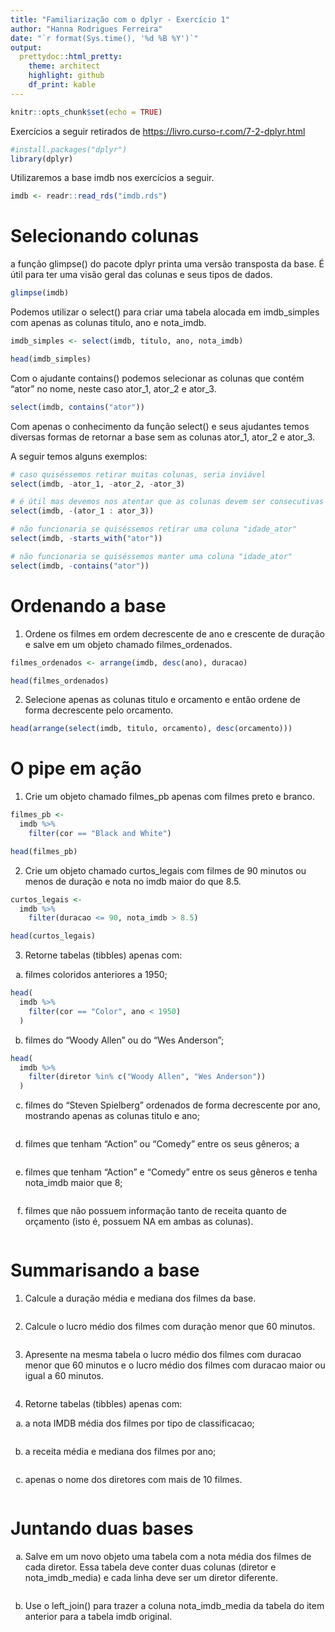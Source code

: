 ```yaml
---
title: "Familiarização com o dplyr - Exercício 1"
author: "Hanna Rodrigues Ferreira"
date: "`r format(Sys.time(), '%d %B %Y')`"
output: 
  prettydoc::html_pretty:
    theme: architect
    highlight: github
    df_print: kable
---
```


```r
knitr::opts_chunk$set(echo = TRUE)
```

Exercícios a seguir retirados de <https://livro.curso-r.com/7-2-dplyr.html>

```r
#install.packages("dplyr")
library(dplyr)
```

Utilizaremos a base imdb nos exercícios a seguir.



```r
imdb <- readr::read_rds("imdb.rds")
```

# Selecionando colunas

a função glimpse() do pacote dplyr printa uma versão transposta da base. É útil para ter uma visão geral das colunas e seus tipos de dados. 

```r
glimpse(imdb)
```


Podemos utilizar o select() para criar uma tabela alocada em imdb_simples com apenas as colunas titulo, ano e nota_imdb.

```r
imdb_simples <- select(imdb, titulo, ano, nota_imdb)

head(imdb_simples)
```

Com o ajudante contains() podemos selecionar as colunas que contém "ator" no nome, neste caso ator_1, ator_2 e ator_3.

```r
select(imdb, contains("ator"))
```

Com apenas o conhecimento da função select() e seus ajudantes temos diversas formas de retornar a base sem as colunas ator_1, ator_2 e ator_3.

A seguir temos alguns exemplos:

```r

# caso quiséssemos retirar muitas colunas, seria inviável
select(imdb, -ator_1, -ator_2, -ator_3)

# é útil mas devemos nos atentar que as colunas devem ser consecutivas
select(imdb, -(ator_1 : ator_3)) 

# não funcionaria se quiséssemos retirar uma coluna "idade_ator"
select(imdb, -starts_with("ator")) 

# não funcionaria se quiséssemos manter uma coluna "idade_ator"
select(imdb, -contains("ator"))

```

# Ordenando a base

1. Ordene os filmes em ordem decrescente de ano e crescente de duração e salve em um objeto chamado filmes_ordenados.

```r

filmes_ordenados <- arrange(imdb, desc(ano), duracao)

head(filmes_ordenados)

```

2. Selecione apenas as colunas titulo e orcamento e então ordene de forma decrescente pelo orcamento.

```r

head(arrange(select(imdb, titulo, orcamento), desc(orcamento)))

```

# O pipe em ação

 1. Crie um objeto chamado filmes_pb apenas com filmes preto e branco.

```r

filmes_pb <- 
  imdb %>% 
    filter(cor == "Black and White")

head(filmes_pb)

```

 2. Crie um objeto chamado curtos_legais com filmes de 90 minutos ou menos de duração e nota no imdb maior do que 8.5.

```r

curtos_legais <-
  imdb %>%
    filter(duracao <= 90, nota_imdb > 8.5)

head(curtos_legais)

```

 3. Retorne tabelas (tibbles) apenas com:

 a. filmes coloridos anteriores a 1950;

```r

head(
  imdb %>%
    filter(cor == "Color", ano < 1950)
  )

```

 b. filmes do “Woody Allen” ou do “Wes Anderson”;

```r

head(
  imdb %>%
    filter(diretor %in% c("Woody Allen", "Wes Anderson"))
  )

```

 c. filmes do “Steven Spielberg” ordenados de forma decrescente por ano, mostrando apenas as colunas titulo e ano;

```r



```

d. filmes que tenham “Action” ou “Comedy” entre os seus gêneros;
a
```r



```

e. filmes que tenham “Action” e “Comedy” entre os seus gêneros e tenha nota_imdb maior que 8;

```r



```

 f. filmes que não possuem informação tanto de receita quanto de orçamento (isto é, possuem NA em ambas as colunas).

```r



```

# Summarisando a base

 1. Calcule a duração média e mediana dos filmes da base.

```r



```

 2. Calcule o lucro médio dos filmes com duração menor que 60 minutos.

```r



```

3. Apresente na mesma tabela o lucro médio dos filmes com duracao menor que 60 minutos e o lucro médio dos filmes com duracao maior ou igual a 60 minutos.

```r



```

 4. Retorne tabelas (tibbles) apenas com:

a. a nota IMDB média dos filmes por tipo de classificacao;

```r



```

b. a receita média e mediana dos filmes por ano;

```r



```

 c. apenas o nome dos diretores com mais de 10 filmes.

```r



```

# Juntando duas bases

 a. Salve em um novo objeto uma tabela com a nota média dos filmes de cada diretor. Essa tabela deve conter duas colunas (diretor e nota_imdb_media) e cada linha deve ser um diretor diferente.

```r



```

 b. Use o left_join() para trazer a coluna nota_imdb_media da tabela do item anterior para a tabela imdb original.

```r



```

